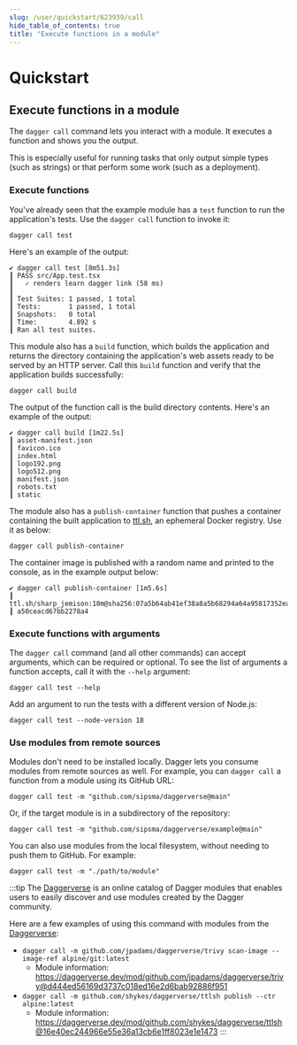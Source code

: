 ```yaml
---
slug: /user/quickstart/623939/call
hide_table_of_contents: true
title: "Execute functions in a module"
---
```


# Quickstart

## Execute functions in a module

The `dagger call` command lets you interact with a module. It executes a function and shows you the output.

This is especially useful for running tasks that only output simple types (such as strings) or that perform some work (such as a deployment).

### Execute functions

You've already seen that the example module has a `test` function to run the application's tests. Use the `dagger call` function to invoke it:

```shell
dagger call test
```

Here's an example of the output:

```shell
✔ dagger call test [8m51.3s]
┃ PASS src/App.test.tsx
┃   ✓ renders learn dagger link (58 ms)
┃
┃ Test Suites: 1 passed, 1 total
┃ Tests:       1 passed, 1 total
┃ Snapshots:   0 total
┃ Time:        4.892 s
┃ Ran all test suites.
```

This module also has a `build` function, which builds the application and returns the directory containing the application's web assets ready to be served by an HTTP server. Call this `build` function and verify that the application builds successfully:

```shell
dagger call build
```

The output of the function call is the build directory contents. Here's an example of the output:

```shell
✔ dagger call build [1m22.5s]
┃ asset-manifest.json
┃ favicon.ico
┃ index.html
┃ logo192.png
┃ logo512.png
┃ manifest.json
┃ robots.txt
┃ static
```

The module also has a `publish-container` function that pushes a container containing the built application to [ttl.sh](https://ttl.sh), an ephemeral Docker registry. Use it as below:

```shell
dagger call publish-container
```

The container image is published with a random name and printed to the console, as in the example output below:

```shell
✔ dagger call publish-container [1m5.6s]
┃ ttl.sh/sharp_jemison:10m@sha256:07a5b64ab41ef38a8a5b68294a64a95817352ea7edaf7e
┃ a50ceacd67bb2278a4
```

### Execute functions with arguments

The `dagger call` command (and all other commands) can accept arguments, which can be required or optional. To see the list of arguments a function accepts, call it with the `--help` argument:

```shell
dagger call test --help
```

Add an argument to run the tests with a different version of Node.js:

```shell
dagger call test --node-version 18
```

### Use modules from remote sources

Modules don't need to be installed locally. Dagger lets you consume modules from remote sources as well. For example, you can `dagger call` a function from a module using its GitHub URL:

```shell
dagger call test -m "github.com/sipsma/daggerverse@main"
```

Or, if the target module is in a subdirectory of the repository:

```shell
dagger call test -m "github.com/sipsma/daggerverse/example@main"
```

You can also use modules from the local filesystem, without needing to push them to GitHub. For example:

```shell
dagger call test -m "./path/to/module"
```

:::tip
The [Daggerverse](https://daggerverse.dev) is an online catalog of Dagger modules that enables users to easily discover and use modules created by the Dagger community.

Here are a few examples of using this command with modules from the [Daggerverse](https://daggerverse.dev/):

- `dagger call -m github.com/jpadams/daggerverse/trivy scan-image --image-ref alpine/git:latest`
  - Module information: https://daggerverse.dev/mod/github.com/jpadams/daggerverse/trivy@d444ed56169d3737c018ed16e2d6bab92886f951
- `dagger call -m github.com/shykes/daggerverse/ttlsh publish --ctr alpine:latest`
  - Module information: https://daggerverse.dev/mod/github.com/shykes/daggerverse/ttlsh@16e40ec244966e55e36a13cb6e1ff8023e1e1473
:::
